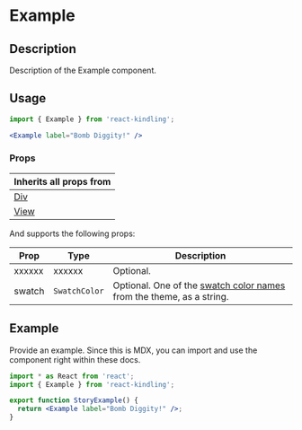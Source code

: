 
<Meta title="Documentation/Components Overview" />

<h1>Example</h1>

## Description

Description of the Example component.

## Usage

```jsx
import { Example } from 'react-kindling';
```

```jsx
<Example label="Bomb Diggity!" />
```

### Props

| Inherits all props from                                                                                      |
| ------------------------------------------------------------------------------------------------------------ |
| [Div](https://justinmahar.github.io/react-pdf-builder/?path=/docs/documentation-components-basics-div--docs) |
| [View](https://react-pdf.org/components#view)                                                                |

And supports the following props:

| Prop   | Type                             | Description                                                                                                                                                                  |
| ------ | -------------------------------- | ---------------------------------------------------------------------------------------------------------------------------------------------------------------------------- |
| xxxxxx | xxxxxx                           | Optional.                                                                                                                                                                    |
| swatch | `SwatchColor` | Optional. One of the [swatch color names](https://justinmahar.github.io/react-pdf-builder/?path=/docs/documentation-themes--docs#swatch-colors) from the theme, as a string. |

## Example

Provide an example. Since this is MDX, you can import and use the component right within these docs.

```jsx
import * as React from 'react';
import { Example } from 'react-kindling';

export function StoryExample() {
  return <Example label="Bomb Diggity!" />;
}
```
